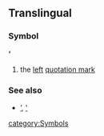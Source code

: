 ==Translingual==
===Symbol===
'''‘'''
# the [[left]] [[quotation mark]]
===See also===
*[[’]], [[']]
[[category:Symbols]]